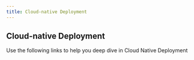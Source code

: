 ```yaml
---
title: Cloud-native Deployment
---
```


## Cloud-native Deployment
<p>
    Use the following links to help you deep dive in Cloud Native Deployment
</p>
<br></br>

<ActivationPage content="cndp">
</ActivationPage>



